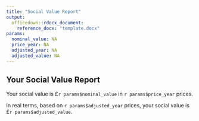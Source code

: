 ```yaml
---
title: "Social Value Report"
output: 
  officedown::rdocx_document:
    reference_docx: "template.docx"
params:
  nominal_value: NA
  price_year: NA
  adjusted_year: NA
  adjusted_value: NA
---
```


## Your Social Value Report

Your social value is £`r params$nominal_value` in `r params$price_year` prices.

In real terms, based on `r params$adjusted_year` prices, your social value is £`r params$adjusted_value`.
